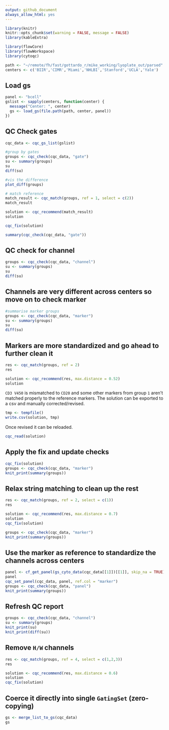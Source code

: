 ```yaml
---
output: github_document
always_allow_html: yes
---
```


```r
library(knitr)
knitr::opts_chunk$set(warning = FALSE, message = FALSE)
library(kableExtra)
```


```r
library(flowCore)
library(flowWorkspace)
library(cytoqc)
```
```r
path <- "~/remote/fh/fast/gottardo_r/mike_working/lyoplate_out/parsed"
centers <- c('BIIR','CIMR','Miami','NHLBI','Stanford','UCLA','Yale')
```

## Load gs
```r
panel <- "bcell"
gslist <- sapply(centers, function(center) {
  message("Center: ", center)
  gs <- load_gs(file.path(path, center, panel))
})

```

## QC Check gates
```r
cqc_data <- cqc_gs_list(gslist)

#group by gates
groups <- cqc_check(cqc_data, "gate")
su <- summary(groups)
su
diff(su)

#vis the difference
plot_diff(groups)

# match reference
match_result <- cqc_match(groups, ref = 1, select = c(2))
match_result

solution <- cqc_recommend(match_result)
solution

cqc_fix(solution)

summary(cqc_check(cqc_data, "gate"))
```
## QC check for channel
```r
groups <- cqc_check(cqc_data, "channel")
su <- summary(groups)
su
diff(su)
```


## Channels are very different across centers so move on to check marker
```r
#summarise marker groups
groups <- cqc_check(cqc_data, "marker")
su <- summary(groups)
su
diff(su)
```

## Markers are more standardized and go ahead to further clean it
```r
res <- cqc_match(groups, ref = 2) 
res

solution <- cqc_recommend(res, max.distance = 0.52)
solution

```

`CD3 V450` is mismatched to `CD20` and some other markers from group `1` aren't matched properly to the reference markers. The solution can be exported to a csv and manually corrected/revised.
```r
tmp <- tempfile()
write.csv(solution, tmp)
```

Once revised it can be reloaded.
```r
cqc_read(solution)
```



## Apply the fix and update checks
```r
cqc_fix(solution)
groups <- cqc_check(cqc_data, "marker")
knit_print(summary(groups))

```

## Relax string matching to clean up the rest
```r
res <- cqc_match(groups, ref = 2, select = c(1)) 
res

solution <- cqc_recommend(res, max.distance = 0.7)
solution
cqc_fix(solution)

groups <- cqc_check(cqc_data, "marker")
knit_print(summary(groups))
```

## Use the marker as reference to standardize the channels across centers
```r
panel <- cf_get_panel(gs_cyto_data(cqc_data[[1]])[[1]], skip_na = TRUE)
panel
cqc_set_panel(cqc_data, panel, ref.col = "marker")
groups <- cqc_check(cqc_data, "panel")
knit_print(summary(groups))
```

## Refresh QC report 
```r
groups <- cqc_check(cqc_data, "channel")
su <- summary(groups)
knit_print(su)
knit_print(diff(su))

```

## Remove `H/W` channels
```r
res <- cqc_match(groups, ref = 4, select = c(1,2,3)) 
res

solution <- cqc_recommend(res, max.distance = 0.6)
solution
cqc_fix(solution)
```

## Coerce it directly into single `GatingSet` (zero-copying)
```r
gs <- merge_list_to_gs(cqc_data)
gs
```


